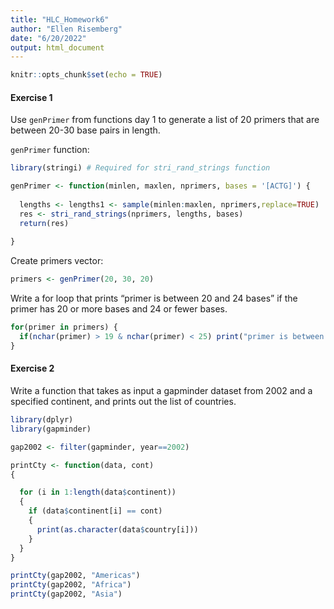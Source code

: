 ```yaml
---
title: "HLC_Homework6"
author: "Ellen Risemberg"
date: "6/20/2022"
output: html_document
---
```


```r
knitr::opts_chunk$set(echo = TRUE)
```

#### Exercise 1

Use `genPrimer` from functions day 1 to generate a list of 20 primers that are between 20-30 base pairs in length.

`genPrimer` function:

```r
library(stringi) # Required for stri_rand_strings function

genPrimer <- function(minlen, maxlen, nprimers, bases = '[ACTG]') {
  
  lengths <- lengths1 <- sample(minlen:maxlen, nprimers,replace=TRUE)
  res <- stri_rand_strings(nprimers, lengths, bases)
  return(res)
  
}
```

Create primers vector: 

```r
primers <- genPrimer(20, 30, 20)
```

Write a for loop that prints "primer is between 20 and 24 bases" if the primer has 20 or more bases and 24 or fewer bases. 

```r
for(primer in primers) {
  if(nchar(primer) > 19 & nchar(primer) < 25) print("primer is between 20 and 24 bases")
}
```

#### Exercise 2

Write a function that takes as input a gapminder dataset from 2002 and a specified continent, and prints out the list of countries.

```r
library(dplyr)
library(gapminder)

gap2002 <- filter(gapminder, year==2002)

printCty <- function(data, cont)
{

  for (i in 1:length(data$continent))
  {
    if (data$continent[i] == cont) 
    {
      print(as.character(data$country[i]))
    }
  }
}

printCty(gap2002, "Americas")
printCty(gap2002, "Africa")
printCty(gap2002, "Asia")
```

